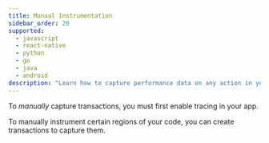 ```yaml
---
title: Manual Instrumentation
sidebar_order: 20
supported:
  - javascript
  - react-native
  - python
  - go
  - java
  - android
description: "Learn how to capture performance data on any action in your app."
---
```


<Note>

To _manually_ capture transactions, you must first <PlatformLink to="/performance/">enable tracing in your app.</PlatformLink>

</Note>

To manually instrument certain regions of your code, you can create transactions to capture them.

<PlatformContent includePath="performance/enable-manual-instrumentation" />

<PlatformContent includePath="performance/manual-instrumentation-example" />
